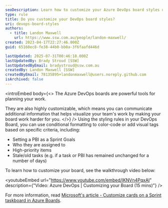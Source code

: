 ```yaml
---
seoDescription: Learn how to customize your Azure DevOps board styles using conditional formatting for enhanced visualization.
type: rule
title: Do you customize your DevOps board styles?
uri: devops-board-styles
authors:
  - title: Landon Maxwell
    url: https://www.ssw.com.au/people/landon-maxwell/
created: 2023-04-17T22:27:46.000Z
guid: 65160ec8-fe38-44b0-bb0a-3f6faafd446d

lastUpdated: 2025-07-31T00:46:18.000Z
lastUpdatedBy: Brady Stroud [SSW]
lastUpdatedByEmail: bradystroud@ssw.com.au
createdBy: Landon Maxwell [SSW]
createdByEmail: 78135895+landonmaxwell@users.noreply.github.com
isArchived: false
---
```


<introEmbed
  body={<>
The Azure DevOps boards are powerful tools for planning your work.

They are also highly customizable, which means you can communicate additional information that helps visualize your team's work by making your board work harder for you.
  </>}
/>
Using the styling rules in your DevOps Board, you can use conditional formatting to color-code or add visual tags based on specific criteria, including:

* Setting a PBI as a Sprint Goals
* Who they are assigned to
* High-priority items
* Stale/old tasks (e.g. if a task or PBI has remained unchanged for a number of days)

To learn how to customize your board, see the walkthrough video below:

<youtubeEmbed url="https://www.youtube.com/embed/lKNVn4PqxAI" description={"Video: Azure DevOps | Customizing your Board (15 mins)"} />

For more information, read [Microsoft's article - Customize cards on a Sprint taskboard in Azure Boards](https://learn.microsoft.com/en-us/azure/devops/boards/sprints/customize-taskboard?WT.mc_id=AZ-MVP-33518).
